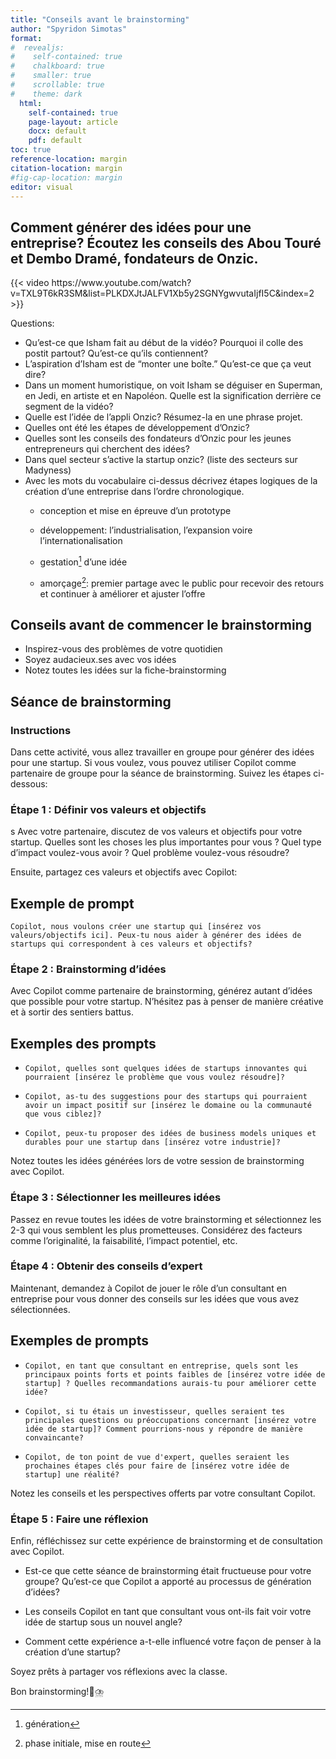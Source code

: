 ```yaml
---
title: "Conseils avant le brainstorming"
author: "Spyridon Simotas"
format: 
#  revealjs: 
#    self-contained: true
#    chalkboard: true
#    smaller: true
#    scrollable: true
#    theme: dark
  html: 
    self-contained: true
    page-layout: article
    docx: default
    pdf: default
toc: true
reference-location: margin
citation-location: margin
#fig-cap-location: margin
editor: visual  
---
```


## Comment générer des idées pour une entreprise? Écoutez les conseils des Abou Touré et Dembo Dramé, fondateurs de Onzic.

{{< video https://www.youtube.com/watch?v=TXL9T6kR3SM&list=PLKDXJtJALFV1Xb5y2SGNYgwvutaIjfI5C&index=2 >}}

Questions:

-   Qu'est-ce que Isham fait au début de la vidéo? Pourquoi il colle des postit partout? Qu'est-ce qu'ils contiennent?
-   L'aspiration d'Isham est de "monter une boîte." Qu'est-ce que ça veut dire?
-   Dans un moment humoristique, on voit Isham se déguiser en Superman, en Jedi, en artiste et en Napoléon. Quelle est la signification derrière ce segment de la vidéo?
-   Quelle est l'idée de l'appli Onzic? Résumez-la en une phrase projet.
-   Quelles ont été les étapes de développement d'Onzic?
-   Quelles sont les conseils des fondateurs d'Onzic pour les jeunes entrepreneurs qui cherchent des idées?
-   Dans quel secteur s'active la startup onzic? (liste des secteurs sur Madyness)
-   Avec les mots du vocabulaire ci-dessus décrivez étapes logiques de la création d'une entreprise dans l'ordre chronologique.
    -   conception et mise en épreuve d'un prototype

    -   développement: l'industrialisation, l'expansion voire l'internationalisation 

    -   gestation[^1] d'une idée

    -   amorçage[^2]: premier partage avec le public pour recevoir des retours et continuer à améliorer et ajuster l'offre

[^1]: génération

[^2]: phase initiale, mise en route

## Conseils avant de commencer le brainstorming

-   Inspirez-vous des problèmes de votre quotidien
-   Soyez audacieux.ses avec vos idées
-   Notez toutes les idées sur la fiche-brainstorming

## Séance de brainstorming

### Instructions

Dans cette activité, vous allez travailler en groupe pour générer des idées pour une startup. Si vous voulez, vous pouvez utiliser Copilot comme partenaire de groupe pour la séance de brainstorming. Suivez les étapes ci-dessous:

### Étape 1 : Définir vos valeurs et objectifs
s
Avec votre partenaire, discutez de vos valeurs et objectifs pour votre startup. Quelles sont les choses les plus importantes pour vous ? Quel type d'impact voulez-vous avoir ? Quel problème voulez-vous résoudre?

Ensuite, partagez ces valeurs et objectifs avec Copilot:

::: {.callout-tip appearance="simple" icon="false"}
## Exemple de prompt

`Copilot, nous voulons créer une startup qui [insérez vos valeurs/objectifs ici]. Peux-tu nous aider à générer des idées de startups qui correspondent à ces valeurs et objectifs?`
:::

### Étape 2 : Brainstorming d'idées

Avec Copilot comme partenaire de brainstorming, générez autant d'idées que possible pour votre startup. N'hésitez pas à penser de manière créative et à sortir des sentiers battus.

::: {.callout-tip appearance="simple" icon="false"}
## Exemples des prompts

-   `Copilot, quelles sont quelques idées de startups innovantes qui pourraient [insérez le problème que vous voulez résoudre]?`

-   `Copilot, as-tu des suggestions pour des startups qui pourraient avoir un impact positif sur [insérez le domaine ou la communauté que vous ciblez]?`

-   `Copilot, peux-tu proposer des idées de business models uniques et durables pour une startup dans [insérez votre industrie]?`
:::

Notez toutes les idées générées lors de votre session de brainstorming avec Copilot.

### Étape 3 : Sélectionner les meilleures idées

Passez en revue toutes les idées de votre brainstorming et sélectionnez les 2-3 qui vous semblent les plus prometteuses. Considérez des facteurs comme l'originalité, la faisabilité, l'impact potentiel, etc.

### Étape 4 : Obtenir des conseils d'expert

Maintenant, demandez à Copilot de jouer le rôle d'un consultant en entreprise pour vous donner des conseils sur les idées que vous avez sélectionnées.

::: {.callout-tip appearance="simple" icon="false"}
## Exemples de prompts

-   `Copilot, en tant que consultant en entreprise, quels sont les principaux points forts et points faibles de [insérez votre idée de startup] ? Quelles recommandations aurais-tu pour améliorer cette idée?`

-   `Copilot, si tu étais un investisseur, quelles seraient tes principales questions ou préoccupations concernant [insérez votre idée de startup]? Comment pourrions-nous y répondre de manière convaincante?`

-   `Copilot, de ton point de vue d'expert, quelles seraient les prochaines étapes clés pour faire de [insérez votre idée de startup] une réalité?`
:::

Notez les conseils et les perspectives offerts par votre consultant Copilot.

### Étape 5 : Faire une réflexion

Enfin, réfléchissez sur cette expérience de brainstorming et de consultation avec Copilot.

-   Est-ce que cette séance de brainstorming était fructueuse pour votre groupe? Qu'est-ce que Copilot a apporté au processus de génération d'idées?

-   Les conseils Copilot en tant que consultant vous ont-ils fait voir votre idée de startup sous un nouvel angle?

-   Comment cette expérience a-t-elle influencé votre façon de penser à la création d'une startup?

Soyez prêts à partager vos réflexions avec la classe.

Bon brainstorming!🧠⛈️
